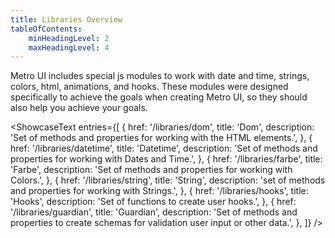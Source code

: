 ```yaml
---
title: Libraries Overview
tableOfContents:
    minHeadingLevel: 2
    maxHeadingLevel: 4
---
```



Metro UI includes special js modules to work with date and time, strings, colors, html, animations, and hooks. 
These modules were designed specifically to achieve the goals when creating Metro UI, so they should also help you achieve your goals.

<ShowcaseText
    entries={[
        {
            href: '/libraries/dom',
            title: 'Dom',
            description: 'Set of methods and properties for working with the HTML elements.',
        },
        {
            href: '/libraries/datetime',
            title: 'Datetime',
            description: 'Set of methods and properties for working with Dates and Time.',
        },
        {
            href: '/libraries/farbe',
            title: 'Farbe',
            description: 'Set of methods and properties for working with Colors.',
        },
        {
            href: '/libraries/string',
            title: 'String',
            description: 'set of methods and properties for working with Strings.',
        },
        {
            href: '/libraries/hooks',
            title: 'Hooks',
            description: 'Set of functions to create user hooks.',
        },
        {
            href: '/libraries/guardian',
            title: 'Guardian',
            description: 'Set of methods and properties to create schemas for validation user input or other data.',
        },
    ]}
/>